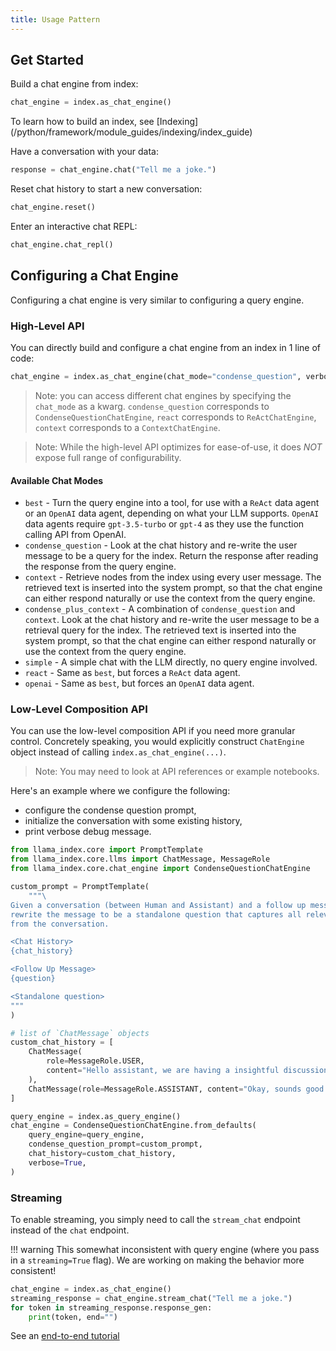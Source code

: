 ```yaml
---
title: Usage Pattern
---
```


## Get Started

Build a chat engine from index:

```python
chat_engine = index.as_chat_engine()
```

<Aside type="tip">
  To learn how to build an index, see
  [Indexing](/python/framework/module_guides/indexing/index_guide)
</Aside>

Have a conversation with your data:

```python
response = chat_engine.chat("Tell me a joke.")
```

Reset chat history to start a new conversation:

```python
chat_engine.reset()
```

Enter an interactive chat REPL:

```python
chat_engine.chat_repl()
```

## Configuring a Chat Engine

Configuring a chat engine is very similar to configuring a query engine.

### High-Level API

You can directly build and configure a chat engine from an index in 1 line of code:

```python
chat_engine = index.as_chat_engine(chat_mode="condense_question", verbose=True)
```

> Note: you can access different chat engines by specifying the `chat_mode` as a kwarg. `condense_question` corresponds to `CondenseQuestionChatEngine`, `react` corresponds to `ReActChatEngine`, `context` corresponds to a `ContextChatEngine`.

> Note: While the high-level API optimizes for ease-of-use, it does _NOT_ expose full range of configurability.

#### Available Chat Modes

- `best` - Turn the query engine into a tool, for use with a `ReAct` data agent or an `OpenAI` data agent, depending on what your LLM supports. `OpenAI` data agents require `gpt-3.5-turbo` or `gpt-4` as they use the function calling API from OpenAI.
- `condense_question` - Look at the chat history and re-write the user message to be a query for the index. Return the response after reading the response from the query engine.
- `context` - Retrieve nodes from the index using every user message. The retrieved text is inserted into the system prompt, so that the chat engine can either respond naturally or use the context from the query engine.
- `condense_plus_context` - A combination of `condense_question` and `context`. Look at the chat history and re-write the user message to be a retrieval query for the index. The retrieved text is inserted into the system prompt, so that the chat engine can either respond naturally or use the context from the query engine.
- `simple` - A simple chat with the LLM directly, no query engine involved.
- `react` - Same as `best`, but forces a `ReAct` data agent.
- `openai` - Same as `best`, but forces an `OpenAI` data agent.

### Low-Level Composition API

You can use the low-level composition API if you need more granular control.
Concretely speaking, you would explicitly construct `ChatEngine` object instead of calling `index.as_chat_engine(...)`.

> Note: You may need to look at API references or example notebooks.

Here's an example where we configure the following:

- configure the condense question prompt,
- initialize the conversation with some existing history,
- print verbose debug message.

```python
from llama_index.core import PromptTemplate
from llama_index.core.llms import ChatMessage, MessageRole
from llama_index.core.chat_engine import CondenseQuestionChatEngine

custom_prompt = PromptTemplate(
    """\
Given a conversation (between Human and Assistant) and a follow up message from Human, \
rewrite the message to be a standalone question that captures all relevant context \
from the conversation.

<Chat History>
{chat_history}

<Follow Up Message>
{question}

<Standalone question>
"""
)

# list of `ChatMessage` objects
custom_chat_history = [
    ChatMessage(
        role=MessageRole.USER,
        content="Hello assistant, we are having a insightful discussion about Paul Graham today.",
    ),
    ChatMessage(role=MessageRole.ASSISTANT, content="Okay, sounds good."),
]

query_engine = index.as_query_engine()
chat_engine = CondenseQuestionChatEngine.from_defaults(
    query_engine=query_engine,
    condense_question_prompt=custom_prompt,
    chat_history=custom_chat_history,
    verbose=True,
)
```

### Streaming

To enable streaming, you simply need to call the `stream_chat` endpoint instead of the `chat` endpoint.

!!! warning
This somewhat inconsistent with query engine (where you pass in a `streaming=True` flag). We are working on making the behavior more consistent!

```python
chat_engine = index.as_chat_engine()
streaming_response = chat_engine.stream_chat("Tell me a joke.")
for token in streaming_response.response_gen:
    print(token, end="")
```

See an [end-to-end tutorial](/python/examples/customization/streaming/chat_engine_condense_question_stream_response)
